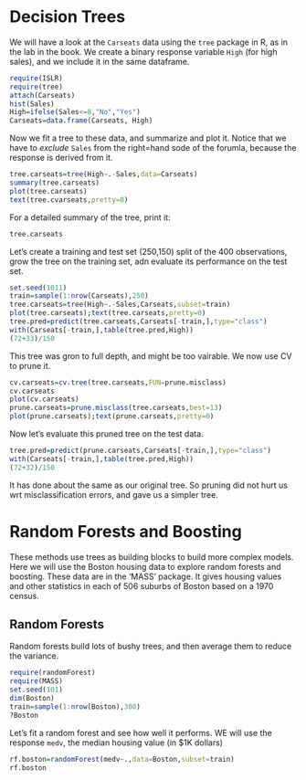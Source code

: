 Decision Trees
================================

We will have a look at the `Carseats` data using the `tree` package in R, as in the lab in the book.
We create a binary response variable `High` (for high sales), and we include it in the same dataframe.
```r
require(ISLR)
require(tree)
attach(Carseats)
hist(Sales)
High=ifelse(Sales<=8,"No","Yes")
Carseats=data.frame(Carseats, High)
```
Now we fit a tree to these data, and summarize and plot it. Notice that we have to _exclude_ `Sales` from the right=hand sode of the forumla, because the response is derived from it.
```r
tree.carseats=tree(High~.-Sales,data=Carseats)
summary(tree.carseats)
plot(tree.carseats)
text(tree.cvarseats,pretty=0)
```
For a detailed summary of the tree, print it:
```r
tree.carseats
```
Let's create a training and test set (250,150) split of the 400 observations, grow the tree on the training set, adn evaluate its performance on the test set.
```r
set.seed(1011)
train=sample(1:nrow(Carseats),250)
tree.carseats=tree(High~.-Sales,Carseats,subset=train)
plot(tree.carseats);text(tree.carseats,pretty=0)
tree.pred=predict(tree.carseats,Carseats[-train,],type="class")
with(Carseats[-train,],table(tree.pred,High))
(72+33)/150
```
This tree was gron to full depth, and might be too vairable. We now use CV to prune it.
```r
cv.carseats=cv.tree(tree.carseats,FUN=prune.misclass)
cv.carseats
plot(cv.carseats)
prune.carseats=prune.misclass(tree.carseats,best=13)
plot(prune.carseats);text(prune.carseats,pretty=0)
```
Now let's evaluate this pruned tree on the test data.
```r
tree.pred=predict(prune.carseats,Carseats[-train,],type="class")
with(Carseats[-train,],table(tree.pred,High))
(72+32)/150
```
It has done about the same as our original tree.  So pruning did not hurt us wrt misclassification errors, and gave us a simpler tree.

Random Forests and Boosting
============================

These methods use trees as building blocks to build more complex models. Here we will use the Boston housing data to explore random forests and boosting. These data are in the 'MASS' package.
It gives housing values and other statistics in each of 506 suburbs of Boston based on a 1970 census.

Random Forests
--------------
Random forests build lots of bushy trees, and then average them to reduce the variance.

```r
require(randomForest)
require(MASS)
set.seed(101)
dim(Boston)
train=sample(1:nrow(Boston),300)
?Boston
```
Let's fit a random forest and see how well it performs. WE will use the response `medv`, the median housing value (in \$1K dollars)

```r
rf.boston=randomForest(medv~.,data=Boston,subset=train)
rf.boston
```
